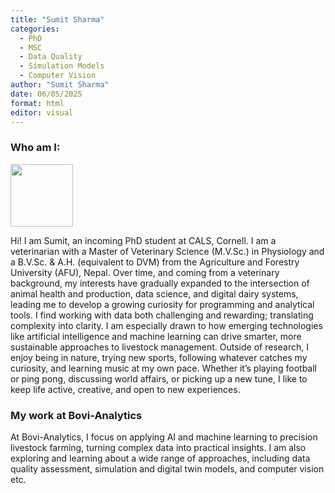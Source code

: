 ---
title: "Sumit Sharma"
categories:
  - PhD
  - MSC
  - Data Quality
  - Simulation Models
  - Computer Vision
author: "Sumit Sharma"
date: 06/05/2025
format: html
editor: visual
---

### Who am I:

![](/files/img/headshots/SumitSharma.png){fig-align="right" width="100"}

Hi! I am Sumit, an incoming PhD student at CALS, Cornell. I am a veterinarian with a Master of Veterinary Science (M.V.Sc.) in Physiology and a B.V.Sc. & A.H. (equivalent to DVM) from the Agriculture and Forestry University (AFU), Nepal. Over time, and coming from a veterinary background, my interests have gradually expanded to the intersection of animal health and production, data science, and digital dairy systems, leading me to develop a growing curiosity for programming and analytical tools. I find working with data both challenging and rewarding; translating complexity into clarity. I am especially drawn to how emerging technologies like artificial intelligence and machine learning can drive smarter, more sustainable approaches to livestock management. Outside of research, I enjoy being in nature, trying new sports, following whatever catches my curiosity, and learning music at my own pace. Whether it’s playing football or ping pong, discussing world affairs, or picking up a new tune, I like to keep life active, creative, and open to new experiences.

### My work at Bovi-Analytics

At Bovi-Analytics, I focus on applying AI and machine learning to precision livestock farming, turning complex data into practical insights. I am also exploring and learning about a wide range of approaches, including data quality assessment, simulation and digital twin models, and computer vision etc.
